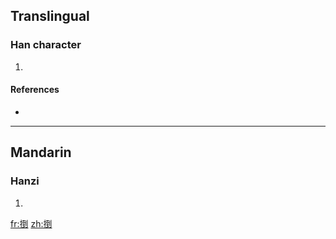 ==Translingual==

===Han character===
{{Han char|rn=64|rad=手|as=08|sn=11|four=5202<sub>0</sub>|canj=手一土弓 (QMGN)}}

# {{defn|Han|sort=手08}}

====References====
* {{Han ref|kx=0435.130|dkj=12205|dj=0784.300|hdz=31895.010|uh=636F|ud=25455|bh=D572|bd=54642}}

----

==Mandarin==

===Hanzi===
{{cmn-hanzi|pin=[[dáo]] ([[dao2]]), [[dǎo]] ([[dao3]])|wg=tao<sup>2</sup>, tao<sup>3</sup>}}

# {{defn|Mandarin}}

[[fr:捯]]
[[zh:捯]]